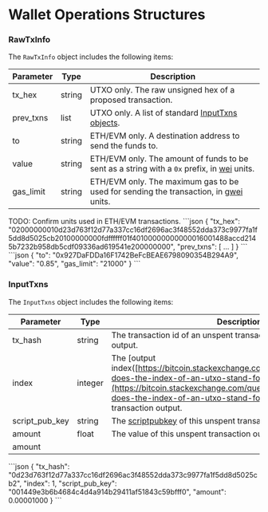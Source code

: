 
# Wallet Operations Structures

### RawTxInfo

The `RawTxInfo` object includes the following items:

| Parameter  | Type   | Description                                                                                                                                                                                                                  |
| ---------- | ------ | ---------------------------------------------------------------------------------------------------------------------------------------------------------------------------------------------------------------------------- |
| tx\_hex    | string | UTXO only. The raw unsigned hex of a proposed transaction.                                                                                                                                                                   |
| prev\_txns | list   | UTXO only. A list of standard [InputTxns objects](/komodo-defi-framework/api/common_structures/wallet/#input-txns).                                                                                                          |
| to         | string | ETH/EVM only. A destination address to send the funds to.                                                                                                                                                                    |
| value      | string | ETH/EVM only. The amount of funds to be sent as a string with a `0x` prefix, in [wei](https://ethereum.stackexchange.com/questions/253/the-ether-denominations-are-called-finney-szabo-and-wei-what-who-are-these-na) units. |
| gas\_limit | string | ETH/EVM only. The maximum gas to be used for sending the transaction, in [gwei](https://eth-converter.com/) units.                                                                                                           |

<DevComment>
  TODO: Confirm units used in ETH/EVM transactions.
</DevComment>

<CollapsibleSection expandedText="Hide UTXO Example" collapsedText="Show UTXO Example">
  ```json
    {
        "tx_hex": "02000000010d23d763f12d77a337cc16df2696ac3f48552dda373c9977fa1f5dd8d5025cb20100000000fdffffff01f40100000000000016001488accd2145b7232b958db5cdf09336ad619541e200000000",
        "prev_txns": [
            ...
        ]
    }
  ```
</CollapsibleSection>

<CollapsibleSection expandedText="Hide ETH/EVM Example" collapsedText="Show ETH/EVM Example">
  ```json
    {
        "to": "0x927DaFDDa16F1742BeFcBEAE6798090354B294A9",
        "value": "0.85",
        "gas_limit": "21000"
    }
  ```
</CollapsibleSection>

### InputTxns

The `InputTxns` object includes the following items:

| Parameter        | Type    | Description                                                                                                                                                                                                                                         |
| ---------------- | ------- | --------------------------------------------------------------------------------------------------------------------------------------------------------------------------------------------------------------------------------------------------- |
| tx\_hash         | string  | The transaction id of an unspent transaction from the same wallet output.                                                                                                                                                                           |
| index            | integer | The \[output index([https://bitcoin.stackexchange.com/questions/100765/what-does-the-index-of-an-utxo-stand-for](https://bitcoin.stackexchange.com/questions/100765/what-does-the-index-of-an-utxo-stand-for))] of this unspent transaction output. |
| script\_pub\_key | string  | The [scriptpubkey](https://learnmeabitcoin.com/technical/scriptPubKey) of this unspent transaction output.                                                                                                                                          |
| amount           | float   | The value of this unspent transaction output.                                                                                                                                                                                                       |
| amount           |         |                                                                                                                                                                                                                                                     |

<CollapsibleSection expandedText="Hide Example" collapsedText="Show Example">
  ```json
    {
        "tx_hash": "0d23d763f12d77a337cc16df2696ac3f48552dda373c9977fa1f5dd8d5025cb2",
        "index": 1,
        "script_pub_key": "001449e3b6b4684c4d4a914b29411af51843c59bfff0",
        "amount": 0.00001000
    }
  ```
</CollapsibleSection>

